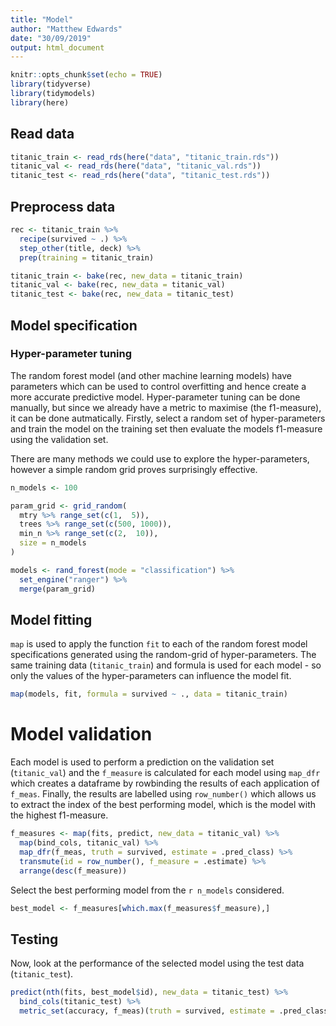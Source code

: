 ```yaml
---
title: "Model"
author: "Matthew Edwards"
date: "30/09/2019"
output: html_document
---
```


```r
knitr::opts_chunk$set(echo = TRUE)
library(tidyverse)
library(tidymodels)
library(here)
```

## Read data

```r
titanic_train <- read_rds(here("data", "titanic_train.rds"))
titanic_val <- read_rds(here("data", "titanic_val.rds"))
titanic_test <- read_rds(here("data", "titanic_test.rds"))
```

## Preprocess data

```r
rec <- titanic_train %>%
  recipe(survived ~ .) %>%
  step_other(title, deck) %>% 
  prep(training = titanic_train)

titanic_train <- bake(rec, new_data = titanic_train)
titanic_val <- bake(rec, new_data = titanic_val)
titanic_test <- bake(rec, new_data = titanic_test)
```

## Model specification

### Hyper-parameter tuning

The random forest model (and other machine learning models) have parameters which can be used to control overfitting and hence create a more accurate predictive model. Hyper-parameter tuning can be done manually, but since we already have a metric to maximise (the f1-measure), it can be done autmatically. Firstly, select a random set of hyper-parameters and train the model on the training set then evaluate the models f1-measure using the validation set.

There are many methods we could use to explore the hyper-parameters, however a simple random grid proves surprisingly effective. 

```r
n_models <- 100

param_grid <- grid_random(
  mtry %>% range_set(c(1,  5)),
  trees %>% range_set(c(500, 1000)), 
  min_n %>% range_set(c(2,  10)),
  size = n_models
)

models <- rand_forest(mode = "classification") %>%
  set_engine("ranger") %>% 
  merge(param_grid)
```

## Model fitting

`map` is used to apply the function `fit` to each of the random forest model specifications generated using the random-grid of hyper-parameters. The same training data (`titanic_train`) and formula is used for each model - so only the values of the hyper-parameters can influence the model fit.

```r
map(models, fit, formula = survived ~ ., data = titanic_train)
```

# Model validation

Each model is used to perform a prediction on the validation set (`titanic_val`) and the `f_measure` is calculated for each model using `map_dfr` which creates a dataframe by rowbinding the results of each application of `f_meas`. Finally, the results are labelled using `row_number()` which allows us to extract the index of the best performing model, which is the model with the highest f1-measure.

```r
f_measures <- map(fits, predict, new_data = titanic_val) %>% 
  map(bind_cols, titanic_val) %>% 
  map_dfr(f_meas, truth = survived, estimate = .pred_class) %>% 
  transmute(id = row_number(), f_measure = .estimate) %>% 
  arrange(desc(f_measure))
```

Select the best performing model from the `r n_models` considered.

```r
best_model <- f_measures[which.max(f_measures$f_measure),]
```


## Testing

Now, look at the performance of the selected model using the test data (`titanic_test`).

```r
predict(nth(fits, best_model$id), new_data = titanic_test) %>%
  bind_cols(titanic_test) %>%
  metric_set(accuracy, f_meas)(truth = survived, estimate = .pred_class)
```
